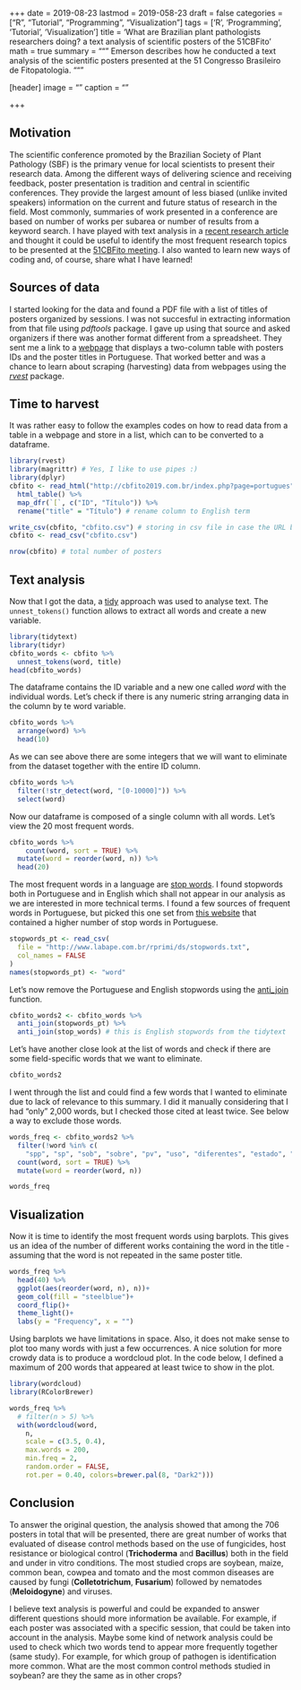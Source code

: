 +++
date = 2019-08-23
lastmod = 2019-058-23
draft = false
categories = ["R", "Tutorial", "Programming", "Visualization"]
tags = ['R', 'Programming', 'Tutorial', 'Visualization']
title = 'What are Brazilian plant pathologists researchers doing? a text analysis of scientific posters of the 51CBFito'
math = true
summary = """
Emerson describes how he conducted a text analysis of the scientific posters presented at the 51 Congresso Brasileiro de Fitopatologia.
"""
 
[header]
image = ""
caption = ""

+++


## Motivation

The  scientific conference promoted by the Brazilian Society of Plant Pathology (SBF) is the primary venue for local scientists to present their research data. 
Among the different ways of delivering science and receiving feedback, poster presentation is tradition and central in scientific conferences. They provide the largest amount of less biased (unlike invited speakers) information on the current and future status of research in the field. Most commonly, summaries of work presented in a conference are based on number of works per subarea or number of results from a keyword search. I have played with text analysis in a [recent research article](https://apsjournals.apsnet.org/doi/full/10.1094/PHYTO-02-17-0069-FI#fig2) and thought it could be useful to identify the most frequent research topics to be presented at the [51CBFito meeting](http://cbfito2019.com.br/). I also wanted to learn new ways of coding and, of course, share what I have learned! 


## Sources of data

I started looking for the data and found a PDF file with a list of titles of posters organized by sessions. I was not succesful in extracting information from that file using *pdftools* package. I gave up using that source and asked organizers if there was another format different from a spreadsheet. They sent me a link to a [webpage](http://cbfito2019.com.br/index.php?page=portugues) that displays a two-column table with posters IDs and the poster titles in Portuguese. That worked better and was a chance to learn about scraping (harvesting) data from webpages using the [*rvest*](https://rvest.tidyverse.org/index.html) package. 


## Time to harvest

It was rather easy to follow the examples codes on how to read data from a table in a webpage and store in a list, which can to be converted to a dataframe. 

```r
library(rvest)
library(magrittr) # Yes, I like to use pipes :)
library(dplyr)
cbfito <- read_html("http://cbfito2019.com.br/index.php?page=portugues") %>%
  html_table() %>%
  map_dfr(`[`, c("ID", "Título")) %>%
  rename("title" = "Título") # rename column to English term

write_csv(cbfito, "cbfito.csv") # storing in csv file in case the URL breaks!
cbfito <- read_csv("cbfito.csv")

nrow(cbfito) # total number of posters
```


## Text analysis

Now that I got the data, a [tidy](https://www.tidyverse.org/) approach was used to analyse text. The `unnest_tokens()` function allows to extract all words and create a new variable.

```r
library(tidytext)
library(tidyr)
cbfito_words <- cbfito %>%
  unnest_tokens(word, title)
head(cbfito_words)

```

The dataframe contains the ID variable and a new one called *word* with the individual words. Let's check if there is any numeric string arranging data in the column by te word variable. 

```r
cbfito_words %>%
  arrange(word) %>% 
  head(10)
```

As we can see above there are some integers that we will want to eliminate from the dataset together with the entire ID column. 

```r
cbfito_words %>%
  filter(!str_detect(word, "[0-10000]")) %>% 
  select(word)
```

Now our dataframe is composed of a single column with all words. Let's view the 20 most frequent words. 

```r
cbfito_words %>%
    count(word, sort = TRUE) %>%
  mutate(word = reorder(word, n)) %>% 
  head(20)
```

The most frequent words in a language are [stop words](https://en.wikipedia.org/wiki/Stop_words). I found stopwords both in Portuguese and in English which shall not appear in our analysis as we are interested in more technical terms. I found a few sources of frequent words in Portuguese, but picked this one set from [this website](http://www.labape.com.br/rprimi/ds/stopwords.txt) that contained a higher number of stop words in Portuguese. 


```r
stopwords_pt <- read_csv(
  file = "http://www.labape.com.br/rprimi/ds/stopwords.txt",
  col_names = FALSE
)
names(stopwords_pt) <- "word"
```

Let's now remove the Portuguese and English stopwords using the [anti_join](https://dplyr.tidyverse.org/reference/join.html#join-types) function.


```r
cbfito_words2 <- cbfito_words %>%
  anti_join(stopwords_pt) %>%
  anti_join(stop_words) # this is English stopwords from the tidytext
```

Let's have another close look at the list of words and check if there are some field-specific words that we want to eliminate.

```r
cbfito_words2
```

I went through the list and could find a few words that I wanted to eliminate due to lack of relevance to this summary. I did it manually considering that I had "only" 2,000 words, but I checked those cited at least twice. See below a way to exclude those words.

```r
words_freq <- cbfito_words2 %>%
  filter(!word %in% c(
    "spp", "sp", "sob", "sobre", "pv", "uso", "diferentes", "estado", "sob", "brasil", "brazil", "doenças",  "desenvolvimento", "soybean", "pós", "contra", "identification", "diversity", "formas", "hosts")) %>%
  count(word, sort = TRUE) %>%
  mutate(word = reorder(word, n))

words_freq
```

## Visualization

Now it is time to identify the most frequent words using barplots. This gives us an idea of the number of different works containing the word in the title  - assuming that the word is not repeated in the same poster title.

```r
words_freq %>% 
  head(40) %>% 
  ggplot(aes(reorder(word, n), n))+
  geom_col(fill = "steelblue")+
  coord_flip()+
  theme_light()+
  labs(y = "Frequency", x = "")
```


Using barplots we have limitations in space. Also, it does not make sense to plot too many words with just a few occurrences. A nice solution for more crowdy data is to produce a wordcloud plot. In the code below, I defined a maximum of 200 words that appeared at least twice to show in the plot.

```r
library(wordcloud)
library(RColorBrewer)

words_freq %>%
  # filter(n > 5) %>%
  with(wordcloud(word,
    n,
    scale = c(3.5, 0.4),
    max.words = 200,
    min.freq = 2,
    random.order = FALSE,
    rot.per = 0.40, colors=brewer.pal(8, "Dark2")))

```

## Conclusion

To answer the original question, the analysis showed that among the 706 posters in total that will be presented, there are great number of works that evaluated of disease control methods based on the use of fungicides, host resistance or biological control (**Trichoderma** and **Bacillus**) both in the field and under in vitro conditions. The most studied crops are soybean, maize, common bean, cowpea and tomato and the most common diseases are caused by fungi (**Colletotrichum**, **Fusarium**) followed by nematodes (**Meloidogyne**) and viruses. 

I believe text analysis is powerful and could be expanded to answer different questions should more information be available. For example, if each poster was associated with a specific session, that could be taken into account in the analysis. Maybe some kind of network analysis could be used to check which two words tend to appear more frequently together (same study). For example, for which group of pathogen is identification more common. What are the most common control methods studied in soybean? are they the same as in other crops? 





